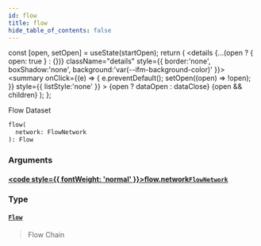 ```yaml
---
id: flow
title: flow
hide_table_of_contents: false
---
```







  const [open, setOpen] = useState(startOpen);
  return (
    <details {...(open ? { open: true } : {})} className="details" style={{ border:'none', boxShadow:'none', background:'var(--ifm-background-color)' }}>
      <summary
        onClick={(e) => {
          e.preventDefault();
          setOpen((open) => !open);
        }}
        style={{ listStyle:'none' }}
      >
      {open ? dataOpen : dataClose}
      </summary>
      {open && children}
    </details>
  );
};








Flow Dataset


```graphql
flow(
  network: FlowNetwork
): Flow
```




### Arguments

#### [<code style={{ fontWeight: 'normal' }}>flow.<b>network</b></code>](#)<Bullet />[`FlowNetwork`](/docs/graphql-reference/enums/flow-network) <Badge class="badge badge--secondary" text="enum"/> 
> 
> 
> 
> 

### Type

#### [`Flow`](/docs/graphql-reference/objects/flow) <Badge class="badge badge--secondary" text="object"/> 
> 
> 
> Flow Chain
> 



